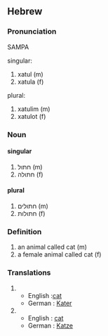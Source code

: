 ==Hebrew==
===Pronunciation===
SAMPA
;singular:
# xatul (m)
# xatula (f)
;plural:
# xatulim (m)
# xatulot (f)

===Noun===
====singular====
# חתול (m)
# חתולה (f)
====plural====
# חתולים (m)
# חתולות (f)
 
===Definition===
# an animal called cat (m)
# a female animal called cat (f)
 
===Translations===
#
#* English :[[cat]]
#* German : [[Katze|Kater]]
#
#* English : [[cat]]
#* German : [[Katze]]